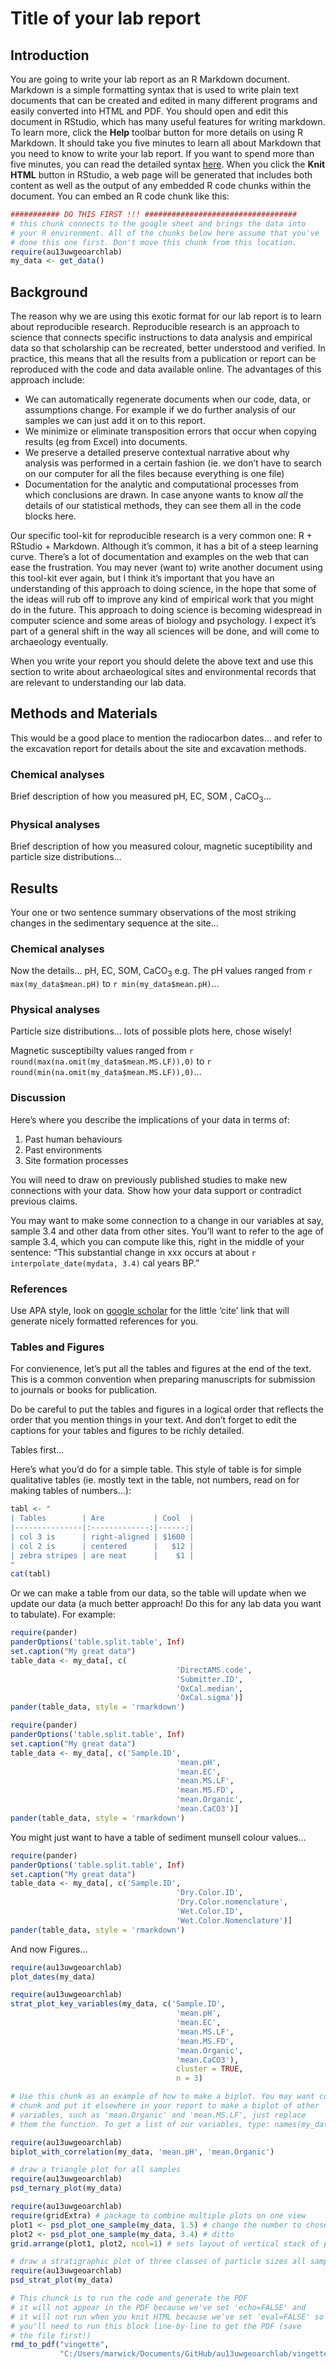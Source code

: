 <!--
%\VignetteEngine{knitr::knitr}
%\VignetteIndexEntry{Display Tables with the DataTables Library}
-->


Title of your lab report
========================================================
 
 
## Introduction
 
You are going to write your lab report as an R Markdown document. Markdown is a simple formatting syntax that is used to write plain text documents that can be created and edited in many different programs and easily converted into HTML and PDF. You should open and edit this document in RStudio, which has many useful features for writing markdown. To learn more, click the **Help** toolbar button for more details on using R Markdown. It should take you five minutes to learn all about Markdown that you need to know to write your lab report. If you want to spend more than five minutes, you can read the detailed syntax [here](http://daringfireball.net/projects/markdown/syntax). When you click the **Knit HTML** button in RStudio, a web page will be generated that includes both content as well as the output of any embedded R code chunks within the document. You can embed an R code chunk like this:
 
```r
########### DO THIS FIRST !!! ##################################
# this chunk connects to the google sheet and brings the data into
# your R environment. All of the chunks below here assume that you've
# done this one first. Don't move this chunk from this location.
require(au13uwgeoarchlab)
my_data <- get_data()
```
 
## Background
 
The reason why we are using this exotic format for our lab report is to learn about reproducible research. Reproducible research is an approach to science  that connects specific instructions to data analysis and empirical data so that scholarship can be recreated, better understood and verified. In practice, this means that all the results from a publication or report can be reproduced with the code and data available online. The advantages of this approach include:
 
* We can automatically regenerate documents when our code, data, or assumptions change. For example if we do further analysis of our samples we can just add it on to this report. 
* We minimize or eliminate transposition errors that occur when copying results (eg from Excel) into documents.
* We preserve a detailed preserve contextual narrative about why analysis was performed in a certain fashion (ie. we don't have to search on our computer for all the files because everything is one file)
* Documentation for the analytic and computational processes from which conclusions are drawn. In case anyone wants to know _all_ the details of our statistical methods, they can see them all in the code blocks here.
 
Our specific tool-kit for reproducible research is a very common one: R + RStudio + Markdown. Although it's common, it has a bit of a steep learning curve. There's a lot of documentation and examples on the web that can ease the frustration. You may never (want to) write another document using this tool-kit ever again, but I think it's important that you have an understanding of this approach to doing science, in the hope that some of the ideas will rub off to improve any kind of empirical work that you might do in the future. This approach to doing science is becoming widespread in computer science and some areas of biology and psychology. I expect it's part of a general shift in the way all sciences will be done, and will come to archaeology eventually. 

When you write your report you should delete the above text and use this section to write about archaeological sites and environmental records that are relevant to understanding our lab data.
 
## Methods and Materials

This would be a good place to mention the radiocarbon dates... and refer to 
the excavation report for details about the site and excavation methods.

### Chemical analyses
 
Brief description of how you measured pH, EC, SOM , CaCO~3~...
 
### Physical analyses 
 
Brief description of how you measured colour, magnetic suceptibility and particle size distributions...
 
## Results
 
Your one or two sentence summary observations of the most striking changes in the sedimentary sequence at the site...
 
### Chemical analyses
 
Now the details... pH, EC, SOM, CaCO~3~ e.g. The pH values ranged from `r max(my_data$mean.pH)` to `r min(my_data$mean.pH)`...

### Physical analyses

Particle size distributions... lots of possible plots here, chose wisely!

Magnetic susceptibilty values ranged from `r round(max(na.omit(my_data$mean.MS.LF)),0)` to `r round(min(na.omit(my_data$mean.MS.LF)),0)`...

### Discussion
 
Here's where you describe the implications of your data in terms of:
 
1. Past human behaviours
2. Past environments
3. Site formation processes
 
You will need to draw on previously published studies to make new connections with your data. Show how your data support or contradict previous claims.

You may want to make some connection to a change in our variables at say, 
sample 3.4 and other data from other sites. You'll want to refer to the age of sample 3.4, which you can compute like this, right in the middle of your sentence: "This substantial change in xxx occurs at about `r interpolate_date(mydata, 3.4)` cal years BP."
 
### References
 
Use APA style, look on [google scholar](http://scholar.google.com.offcampus.lib.washington.edu/) for the little 'cite' link that will generate nicely formatted references for you.

### Tables and Figures

For convienence, let's put all the tables and figures at the end of the text. 
This is a common convention when preparing manuscripts for submission to journals
or books for publication.

Do be careful to put the tables and figures in a logical order that reflects the
order that you mention things in your text. And don't forget to edit the captions 
for your tables and figures to be richly detailed. 

Tables first...


Here's what you'd do for a simple table. This style of table is for simple qualitative tables (ie. mostly text in the table, not numbers, read on for making tables of numbers...): 
 
```r
tabl <- " 
| Tables        | Are           | Cool  |
|---------------|:-------------:|------:|
| col 3 is      | right-aligned | $1600 |
| col 2 is      | centered      |   $12 |
| zebra stripes | are neat      |    $1 |
"
cat(tabl)
```
 

Or we can make a table from our data, so the table will update when we update our data (a much better approach! Do this for any lab data you want to tabulate). For example:


```r
require(pander)
panderOptions('table.split.table', Inf)
set.caption("My great data")
table_data <- my_data[, c(
                                     'DirectAMS.code',
                                     'Submitter.ID',
                                     'OxCal.median',
                                     'OxCal.sigma')]
pander(table_data, style = 'rmarkdown')
```


 
```r
require(pander)
panderOptions('table.split.table', Inf)
set.caption("My great data")
table_data <- my_data[, c('Sample.ID',
                                     'mean.pH',
                                     'mean.EC',
                                     'mean.MS.LF',
                                     'mean.MS.FD',
                                     'mean.Organic',
                                     'mean.CaCO3')]
pander(table_data, style = 'rmarkdown')
```

You might just want to have a table of sediment munsell colour values...

```r
require(pander)
panderOptions('table.split.table', Inf)
set.caption("My great data")
table_data <- my_data[, c('Sample.ID',
                                     'Dry.Color.ID',
                                     'Dry.Color.nomenclature',
                                     'Wet.Color.ID',
                                     'Wet.Color.Nomenclature')]
pander(table_data, style = 'rmarkdown')
```
 
And now Figures...

```r
require(au13uwgeoarchlab)
plot_dates(my_data)
```


```r
require(au13uwgeoarchlab)
strat_plot_key_variables(my_data, c('Sample.ID',
                                     'mean.pH',
                                     'mean.EC',
                                     'mean.MS.LF',
                                     'mean.MS.FD',
                                     'mean.Organic',
                                     'mean.CaCO3'),
                                     cluster = TRUE,
                                     n = 3)
```


```r
# Use this chunk as an example of how to make a biplot. You may want copy this 
# chunk and put it elsewhere in your report to make a biplot of other 
# variables, such as 'mean.Organic' and 'mean.MS.LF', just replace
# them the function. To get a list of our variables, type: names(my_data)

require(au13uwgeoarchlab)
biplot_with_correlation(my_data, 'mean.pH', 'mean.Organic')
```
 

```r
# draw a triangle plot for all samples
require(au13uwgeoarchlab)
psd_ternary_plot(my_data)
```


```r
require(au13uwgeoarchlab)
require(gridExtra) # package to combine multiple plots on one view
plot1 <- psd_plot_one_sample(my_data, 1.5) # change the number to chose a different sample
plot2 <- psd_plot_one_sample(my_data, 3.4) # ditto 
grid.arrange(plot1, plot2, ncol=1) # sets layout of vertical stack of plots
```


```r
# draw a stratigraphic plot of three classes of particle sizes all samples
require(au13uwgeoarchlab)
psd_strat_plot(my_data)
```


```r

# This chunck is to run the code and generate the PDF
# it will not appear in the PDF because we've set 'echo=FALSE' and
# it will not run when you knit HTML because we've set 'eval=FALSE' so
# you'll need to run this block line-by-line to get the PDF (save 
# the file first!)
rmd_to_pdf("vingette",
           "C:/Users/marwick/Documents/GitHub/au13uwgeoarchlab/vingettes")
```